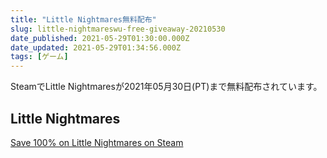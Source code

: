 ```yaml
---
title: "Little Nightmares無料配布"
slug: little-nightmareswu-free-giveaway-20210530
date_published: 2021-05-29T01:30:00.000Z
date_updated: 2021-05-29T01:34:56.000Z
tags: [ゲーム]
---
```


SteamでLittle Nightmaresが2021年05月30日(PT)まで無料配布されています。

## Little Nightmares
[Save 100% on Little Nightmares on Steam](https://store.steampowered.com/app/424840/Little_Nightmares/)
